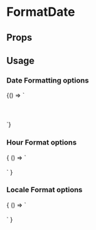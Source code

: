 
# FormatDate

<Meta
  title='FormatDate'
  component='fw-format-date'
/>

## Props 

<Props of="fw-format-date"/>

## Usage

### Date Formatting options
<Preview>
  <Story name='date-formats'>
  {() => `<fw-format-date></fw-format-date><br/>
            <fw-format-date weekday="long"></fw-format-date><br>
            <fw-format-date month="long"></fw-format-date><br>
            <fw-format-date year="numeric"></fw-format-date><br>
            `}
  </Story>
</Preview>


### Hour Format options
<Preview>
  <Story name='hour-formats'>
    {
      () => `<fw-format-date hour="numeric"
  minute="numeric"
  hour-format="12"></fw-format-date><br>
  <fw-format-date hour="numeric"
  minute="numeric"
  hour-format="24"></fw-format-date><br/>`
    }
  </Story>
</Preview>


### Locale Format options
<Preview>
  <Story name='locale-formats'>
    {
      () => `<fw-format-date locale='en-US'></fw-format-date><br>
      <fw-format-date locale='en-GB'></fw-format-date><br>`
    }
  </Story>
</Preview>